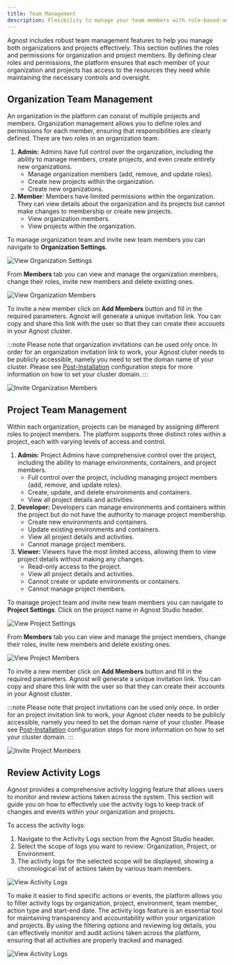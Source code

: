 ```yaml
---
title: Team Management
description: Flexibility to manage your team members with role-based-access controls.
---
```

Agnost includes robust team management features to help you manage both organizations and projects effectively. This section outlines the roles and permissions for organization and project members. By defining clear roles and permissions, the platform ensures that each member of your organization and projects has access to the resources they need while maintaining the necessary controls and oversight.

## Organization Team Management
An organization in the platform can consist of multiple projects and members. Organization management allows you to define roles and permissions for each member, ensuring that responsibilities are clearly defined. There are two roles in an organization team.
1. **Admin:** Admins have full control over the organization, including the ability to manage members, create projects, and even create entirely new organizations.
    - Manage organization members (add, remove, and update roles).
    - Create new projects within the organization.
    - Create new organizations.
2. **Member**: Members have limited permissions within the organization. They can view details about the organization and its projects but cannot make changes to membership or create new projects.
    - View organization members.
    - View projects within the organization.

To manage organization team and invite new team members you can navigate to **Organization Settings**.

![View Organization Settings](../../../assets/organization-settings.png)

From **Members** tab you can view and manage the organization members, change their roles, invite new members and delete existing ones.

![View Organization Members](../../../assets/organization-members.png)

To invite a new member click on **Add Members** button and fill in the required parameters. Agnost will generate a unique invitation link. You can copy and share this link with the user so that they can create their accounts in your Agnost cluster.

:::note
Please note that organization invitations can be used only once. In order for an organization invitation link to work, your Agnost cluter needs to be publicly accessible, namely you need to set the doman name of your cluster. Please see [Post-Installation](../set-up/customization) configuration steps for more information on how to set your cluster domain.
:::

![Invite Organization Members](../../../assets/organization-invite-links.png)

## Project Team Management
Within each organization, projects can be managed by assigning different roles to project members. The platform supports three distinct roles within a project, each with varying levels of access and control.

1. **Admin:** Project Admins have comprehensive control over the project, including the ability to manage environments, containers, and project members.
    - Full control over the project, including managing project members (add, remove, and update roles).
    - Create, update, and delete environments and containers.
    - View all project details and activities.
2. **Developer:** Developers can manage environments and containers within the project but do not have the authority to manage project membership.
    - Create new environments and containers.
    - Update existing environments and containers.
    - View all project details and activities.
    - Cannot manage project members.
3. **Viewer:** Viewers have the most limited access, allowing them to view project details without making any changes.
    - Read-only access to the project.
    - View all project details and activities.
    - Cannot create or update environments or containers.
    - Cannot manage project members.

To manage project team and invite new team members you can navigate to **Project Settings**. Click on the project name in Agnost Studio header.

![View Project Settings](../../../assets/project-settings.png)

From **Members** tab you can view and manage the project members, change their roles, invite new members and delete existing ones.

![View Project Members](../../../assets/project-members.png)

To invite a new member click on **Add Members** button and fill in the required parameters. Agnost will generate a unique invitation link. You can copy and share this link with the user so that they can create their accounts in your Agnost cluster.

:::note
Please note that project invitations can be used only once. In order for an project invitation link to work, your Agnost cluter needs to be publicly accessible, namely you need to set the doman name of your cluster. Please see [Post-Installation](../set-up/customization) configuration steps for more information on how to set your cluster domain.
:::

![Invite Project Members](../../../assets/project-invite-links.png)

## Review Activity Logs
Agnost provides a comprehensive activity logging feature that allows users to monitor and review actions taken across the system. This section will guide you on how to effectively use the activity logs to keep track of changes and events within your organization and projects.

To access the activity logs:

1. Navigate to the Activity Logs section from the Agnost Studio header.
2. Select the scope of logs you want to review: Organization, Project, or Environment.
3. The activity logs for the selected scope will be displayed, showing a chronological list of actions taken by various team members.

![View Activity Logs](../../../assets/view-logs.png)

To make it easier to find specific actions or events, the platform allows you to filter activity logs by organization, project, environment, team member, action type and start-end date. The activity logs feature is an essential tool for maintaining transparency and accountability within your organization and projects. By using the filtering options and reviewing log details, you can effectively monitor and audit actions taken across the platform, ensuring that all activities are properly tracked and managed.

![View Activity Logs](../../../assets/filter-logs.png)
